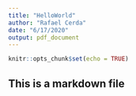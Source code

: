 ---
title: "HelloWorld"
author: "Rafael Cerda"
date: "6/17/2020"
output: pdf_document
---

```{r setup, include=FALSE}
knitr::opts_chunk$set(echo = TRUE)
```

## This is a markdown file